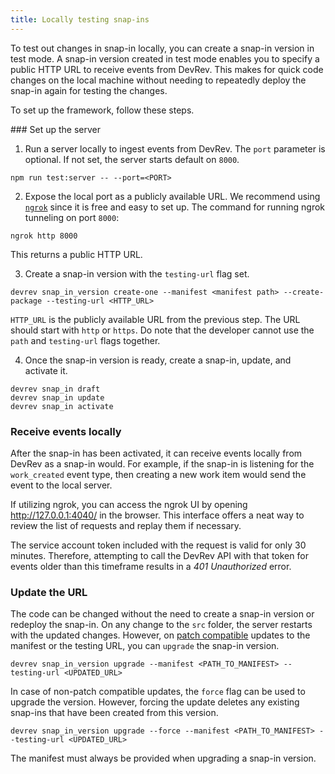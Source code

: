 ```yaml
---
title: Locally testing snap-ins
---
```

To test out changes in snap-in locally, you can create a snap-in version in test mode.
A snap-in version created in test mode enables you to specify a public HTTP URL to receive events from DevRev. This makes for
quick code changes on the local machine without needing to repeatedly deploy the snap-in again for testing the changes.

To set up the framework, follow these steps.

<Steps>
### Set up the server

1. Run a server locally to ingest events from DevRev. The `port` parameter is optional. If not set, the server starts default on `8000`.

  ```
  npm run test:server -- --port=<PORT>
  ```

2. Expose the local port as a publicly available URL. We recommend using [`ngrok`](https://ngrok.com/download) since it is free and easy to set up. The command for running ngrok tunneling on port `8000`:

  ```
  ngrok http 8000
  ```

  This returns a public HTTP URL.

3. Create a snap-in version with the `testing-url` flag set.

  ```
  devrev snap_in_version create-one --manifest <manifest path> --create-package --testing-url <HTTP_URL>
  ```

  `HTTP_URL` is the publicly available URL from the previous step. The URL should start with `http` or `https`. Do note that
  the developer cannot use the `path` and `testing-url` flags together.

4. Once the snap-in version is ready, create a snap-in, update, and activate it.

  ```
  devrev snap_in draft
  devrev snap_in update
  devrev snap_in activate
  ```

### Receive events locally

After the snap-in has been activated, it can receive events locally from DevRev as a
snap-in would. For example, if the snap-in is listening for the `work_created` event type, then creating a
new work item would send the event to the local server.

If utilizing ngrok, you can access the ngrok UI by opening http://127.0.0.1:4040/ in the browser. This interface offers a neat way to review the list of requests and replay them if necessary.

The service account token included with the request is valid for only 30 minutes. Therefore, attempting to call the DevRev API with that token for events older than this timeframe results in a _401 Unauthorized_ error.

### Update the URL

The code can be changed without the need to create a snap-in version or redeploy the snap-in. On any change to the
`src` folder, the server restarts with the updated changes. However, on [patch compatible](/snapin-development/upgrade-snap-ins#version-compatibility) updates to the manifest or the testing URL, you can `upgrade` the snap-in version.

```
devrev snap_in_version upgrade --manifest <PATH_TO_MANIFEST> --testing-url <UPDATED_URL>
```

In case of non-patch compatible updates, the `force` flag can be used to upgrade the version. However, forcing the update deletes any
existing snap-ins that have been created from this version.

```
devrev snap_in_version upgrade --force --manifest <PATH_TO_MANIFEST> --testing-url <UPDATED_URL>
```

The manifest must always be provided when upgrading a snap-in version.

</Steps>
